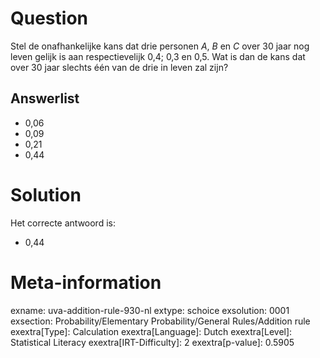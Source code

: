 Question
========

Stel de onafhankelijke kans dat drie personen *A*, *B* en *C* over 30
jaar nog leven gelijk is aan respectievelijk 0,4; 0,3 en 0,5. Wat is dan
de kans dat over 30 jaar slechts één van de drie in leven zal zijn?


Answerlist
----------

* 0,06
* 0,09
* 0,21
* 0,44

Solution
========

Het correcte antwoord is: 

* 0,44

Meta-information
================
exname: uva-addition-rule-930-nl
extype: schoice
exsolution: 0001
exsection: Probability/Elementary Probability/General Rules/Addition rule
exextra[Type]: Calculation
exextra[Language]: Dutch
exextra[Level]: Statistical Literacy
exextra[IRT-Difficulty]: 2
exextra[p-value]: 0.5905
